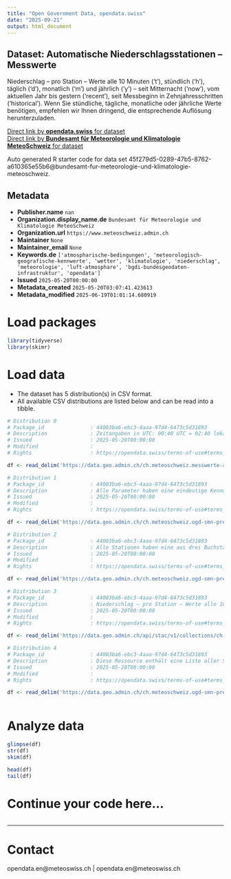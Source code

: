 ```yaml
---
title: "Open Government Data, opendata.swiss"
date: "2025-09-21"
output: html_document
---
```


## Dataset: Automatische Niederschlagsstationen – Messwerte

Niederschlag – pro Station – Werte alle 10 Minuten ('t'), stündlich ('h'), täglich ('d'), monatlich ('m') und jährlich ('y') – seit Mitternacht ('now'), vom aktuellen Jahr bis gestern ('recent'), seit Messbeginn in Zehnjahresschritten ('historical'). Wenn Sie stündliche, tägliche, monatliche oder jährliche Werte benötigen, empfehlen wir Ihnen dringend, die entsprechende Auflösung herunterzuladen.

[Direct link by **opendata.swiss** for dataset](https://opendata.swiss/de/dataset/automatische-niederschlagsstationen-messwerte)<br>
[Direct link by **Bundesamt für Meteorologie und Klimatologie MeteoSchweiz** for dataset](https://www.meteoschweiz.admin.ch/service-und-publikationen/service/open-data.html)

Auto generated R starter code for data set 45f279d5-0289-47b5-8762-a610365e55b6@bundesamt-fur-meteorologie-und-klimatologie-meteoschweiz.

## Metadata

- **Publisher.name** `nan`
- **Organization.display_name.de** `Bundesamt für Meteorologie und Klimatologie MeteoSchweiz`
- **Organization.url** `https://www.meteoschweiz.admin.ch`
- **Maintainer** `None`
- **Maintainer_email** `None`
- **Keywords.de** `['atmospharische-bedingungen', 'meteorologisch-geografische-kennwerte', 'wetter', 'klimatologie', 'niederschlag', 'meteorologie', 'luft-atmosphare', 'bgdi-bundesgeodaten-infrastruktur', 'opendata']`
- **Issued** `2025-05-20T00:00:00`
- **Metadata_created** `2025-05-20T03:07:41.423613`
- **Metadata_modified** `2025-06-19T01:01:14.680919`


# Load packages

```r

library(tidyverse)
library(skimr)

```

# Load data

-   The dataset has 5 distribution(s) in CSV format.
-   All available CSV distributions are listed below and can be read into a tibble.

```r

# Distribution 0
# Package_id               : 44003ba6-ebc3-4aaa-97d4-6473c5d31893
# Description              : Zeitangaben in UTC: 00:40 UTC = 02:40 lokale (CH) Sommerzeit, 01:40 Winterzeit.
# Issued                   : 2025-05-20T00:00:00
# Modified                 : 
# Rights                   : https://opendata.swiss/terms-of-use#terms_by

df <- read_delim('https://data.geo.admin.ch/ch.meteoschweiz.messwerte-aktuell/VQHA98.csv')

# Distribution 1
# Package_id               : 44003ba6-ebc3-4aaa-97d4-6473c5d31893
# Description              : Alle Parameter haben eine eindeutige Kennung, die von der zeitlichen Auflösung abhängig ist. Diese Ressource enthält eine Liste aller Parameterkennungen mit Erläuterung, Zeitintervall, Dezimalstellen, Datentyp und Masseinheit.
# Issued                   : 2025-05-20T00:00:00
# Modified                 : 
# Rights                   : https://opendata.swiss/terms-of-use#terms_by

df <- read_delim('https://data.geo.admin.ch/ch.meteoschweiz.ogd-smn-precip/ogd-smn-precip_meta_parameters.csv')

# Distribution 2
# Package_id               : 44003ba6-ebc3-4aaa-97d4-6473c5d31893
# Description              : Alle Stationen haben eine aus drei Buchstaben bestehende Kennung (z.B. "BER" für "Bern/Zollikofen" oder "LUG" für "Lugano"). Diese Ressource enthält eine Liste aller Stationskennungen mit Namen, Kanton, Wigos ID, Stationstyp, Höhe, Koordinaten, Ausrichtung und URL der Stationsdetailseiten.
# Issued                   : 2025-05-20T00:00:00
# Modified                 : 
# Rights                   : https://opendata.swiss/terms-of-use#terms_by

df <- read_delim('https://data.geo.admin.ch/ch.meteoschweiz.ogd-smn-precip/ogd-smn-precip_meta_stations.csv')

# Distribution 3
# Package_id               : 44003ba6-ebc3-4aaa-97d4-6473c5d31893
# Description              : Niederschlag – pro Station – Werte alle 10 Minuten ('t'), stündlich ('h'), täglich ('d'), monatlich ('m') und jährlich ('y') – seit Mitternacht ('now'), vom aktuellen Jahr bis gestern ('recent'), seit Messbeginn in Zehnjahresschritten ('historical'). Wenn Sie stündliche, tägliche, monatliche oder jährliche Werte benötigen, empfehlen wir Ihnen dringend, die entsprechende Auflösung herunterzuladen.
# Issued                   : 2025-05-20T00:00:00
# Modified                 : 
# Rights                   : https://opendata.swiss/terms-of-use#terms_by

df <- read_delim('https://data.geo.admin.ch/api/stac/v1/collections/ch.meteoschweiz.ogd-smn-precip')

# Distribution 4
# Package_id               : 44003ba6-ebc3-4aaa-97d4-6473c5d31893
# Description              : Diese Ressource enthält eine Liste aller Stationen und Parameter mit Start- und Enddatum der Messungen.
# Issued                   : 2025-05-20T00:00:00
# Modified                 : 
# Rights                   : https://opendata.swiss/terms-of-use#terms_by

df <- read_delim('https://data.geo.admin.ch/ch.meteoschweiz.ogd-smn-precip/ogd-smn-precip_meta_datainventory.csv')



```

# Analyze data

```r

glimpse(df)
str(df)
skim(df)

head(df)
tail(df)

```

# Continue your code here...

```r

```

------------------------------------------------------------------------

# Contact

opendata.en@meteoswiss.ch | opendata.en@meteoswiss.ch
